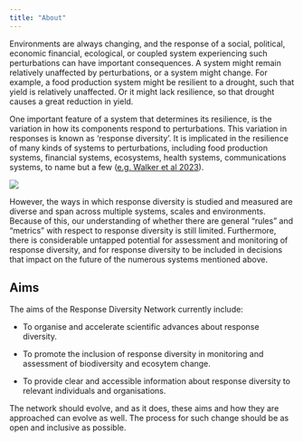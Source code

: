 ```yaml
---
title: "About"
---
```


Environments are always changing, and the response of a social, political, economic financial, ecological, or coupled system experiencing such perturbations can have important consequences. A system might remain relatively unaffected by perturbations, or a system might change. For example, a food production system might be resilient to a drought, such that yield is relatively unaffected. Or it might lack resilience, so that drought causes a great reduction in yield.

One important feature of a system that determines its resilience, is the variation in how its components respond to perturbations. This variation in responses is known as 'response diversity'. It is implicated in the resilience of many kinds of systems to perturbations, including food production systems, financial systems, ecosystems, health systems, communications systems, to name but a few ([e.g. Walker et al 2023](https://www.nature.com/articles/s41893-022-01048-7){target="_blank"}).

![](assets/images/response_div_two_systems.png)

However, the ways in which response diversity is studied and measured are diverse and span across multiple systems, scales and environments. Because of this, our understanding of whether there are general "rules" and "metrics" with respect to response diversity is still limited. Furthermore, there is considerable untapped potential for assessment and monitoring of response diversity, and for response diversity to be included in decisions that impact on the future of the numerous systems mentioned above.

## Aims

The aims of the Response Diversity Network currently include:

-   To organise and accelerate scientific advances about response diversity.

-   To promote the inclusion of response diversity in monitoring and assessment of biodiversity and ecosytem change.

-   To provide clear and accessible information about response diversity to relevant individuals and organisations.

The network should evolve, and as it does, these aims and how they are approached can evolve as well. The process for such change should be as open and inclusive as possible.
